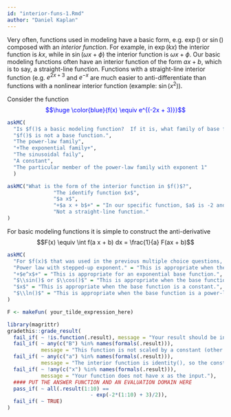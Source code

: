 ```yaml
---
id: "interior-funs-1.Rmd"
author: "Daniel Kaplan"
---
```


Very often, functions used in modeling have a basic form, e.g. $\exp()$ or $\sin()$ composed with an *interior function*. For example, in $\exp(kx)$ the interior function is $k x$, while in $\sin(\omega x + \phi)$ the interior function is $\omega x + \phi$. Our basic modeling functions often have an interior function of the form $ax + b$, which is to say, a straight-line function. Functions with a straight-line interior function (e.g. $e^{2x+3}$ and $e^{-x}$ are much easier to anti-differentiate than functions with a nonlinear interior function (example: $\sin(x^2)$). 


Consider the function <div style="color: blue; font-size=40px;">$$\huge \color{blue}{f(x) \equiv e^{(-2x + 3)}}$$</div>

```r
askMC(
  "Is $f()$ a basic modeling function?  If it is, what family of base functions does $f(x)$ belong to?",
  "$f()$ is not a base function.",
  "The power-law family",
  "+The exponential family+",
  "The sinusoidal faily",
  "A constant",
  "The particular member of the power-law family with exponent 1"
  )
```

```r
askMC("What is the form of the interior function in $f()$?",
               "The identify function $x$",
               "$a x$",
               "+$a x + b$+" = "In our specific function, $a$ is -2 and $b$ is 3.", 
               "Not a straight-line function."
)
```

For basic modeling functions it is simple to construct the anti-derivative $$F(x) \equiv \int f(a x + b) dx = \frac{1}{a} F(ax + b)$$

```r
askMC(
  "For $f(x)$ that was used in the previous multiple choice questions, what family does $F()$ belong to?",
  "Power law with stepped-up exponent." = "This is appropriate when the base function is an exponential.",
  "+$e^x$+" = "This is appropriate for an exponential base function.",
  "$\\sin()$ or $\\cos()$" = "This is appropriate when the base function is a $\\cos()$ or $\\sin()$, repectively.",
  "$x$" = "This is appropriate when the base function is a constant.", 
  "$\\ln()$" = "This is appropriate when the base function is a power-law with exponent 1, e.g. $1/x$ or $1/(ax + b)$."
)
```


```r
F <- makeFun( your_tilde_expression_here)
```

```r
library(magrittr)
gradethis::grade_result(
  fail_if( ~ !is.function(.result), message = "Your result should be in the form of a function."),
  fail_if( ~ any(c("B") %in% names(formals(.result))),
           message = "This function is not scaled by a constant (other than 1). So B is irrelevant."),
  fail_if( ~ any(c("a") %in% names(formals(.result))),
           message = "The interior function is identity(), so the constants a and b are irrelevant."),
  fail_if( ~ !any(c("x") %in% names(formals(.result))),
           message = "Your function does not have x as the input."),
  #### PUT THE ANSWER FUNCTION AND AN EVALUATION DOMAIN HERE
  pass_if( ~ all(.result(1:10) ==
                           - exp(-2*(1:10) + 3)/2)),
  fail_if( ~ TRUE)
)  
```


